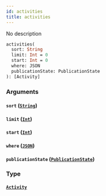 ```yaml
---
id: activities
title: activities
---
```


No description

```graphql
activities(
  sort: String
  limit: Int = 0
  start: Int = 0
  where: JSON
  publicationState: PublicationState
): [Activity]

```

### Arguments

#### `sort` ([`String`](/v1/scalars/string))

#### `limit` ([`Int`](/v1/scalars/int))

#### `start` ([`Int`](/v1/scalars/int))

#### `where` ([`JSON`](/v1/scalars/json))

#### `publicationState` ([`PublicationState`](/v1/enums/publication-state))

### Type

#### [`Activity`](/v1/objects/activity)
